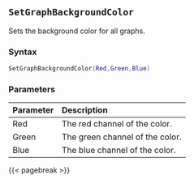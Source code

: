 ## `SetGraphBackgroundColor` {#batch-setgraphbackgroundcolor}

Sets the background color for all graphs.

### Syntax {-}

``` .lua
SetGraphBackgroundColor(Red,Green,Blue)
```

### Parameters {-}

**Parameter** | **Description**
| :-- | :-- |
Red | The red channel of the color.
Green | The green channel of the color.
Blue | The blue channel of the color.

{{< pagebreak >}}